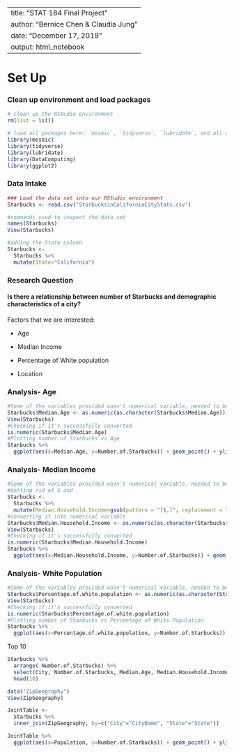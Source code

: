 
---
title: "STAT 184 Final Project"
author: "Bernice Chen & Claudia Jung"
date: "December 17, 2019"
output: html_notebook
---


# Set Up

### Clean up environment and load packages
```r
# clean up the RStudio environment 
rm(list = ls())

# load all packages here: `mosaic`, `tidyverse`, `lubridate`, and all others used
library(mosaic)
library(tidyverse)
library(lubridate)
library(DataComputing)
library(ggplot2)
```

### Data Intake

```r
### Load the data set into our RStudio environment
Starbucks <- read.csv("StarbucksinCaliforniaCityStats.csv")

#commands used to inspect the data set
names(Starbucks)
View(Starbucks)

#adding the State column
Starbucks <-
  Starbucks %>%
  mutate(State="California")
```

### Research Question

#### Is there a relationship between number of Starbucks and demographic characteristics of a city?

Factors that we are interested:

- Age

- Median Income

- Percentage of White population

- Location

### Analysis- Age

```r
#Some of the variables provided wasn't numerical variable, needed to be converted
Starbucks$Median.Age <- as.numeric(as.character(Starbucks$Median.Age))
View(Starbucks)
#Checking if it's successfully converted
is.numeric(Starbucks$Median.Age)
#Plotting number of Starbucks vs Age
Starbucks %>%
  ggplot(aes(x=Median.Age, y=Number.of.Starbucks)) + geom_point() + ylim(0,50)
```
### Analysis- Median Income
```r
#Some of the variables provided wasn't numerical variable, needed to be converted
#Getting rid of $ and ,
Starbucks <-
  Starbucks %>%
  mutate(Median.Household.Income=gsub(pattern = "[$,]", replacement = "", Median.Household.Income))
#converting it into numerical variable
Starbucks$Median.Household.Income <- as.numeric(as.character(Starbucks$Median.Household.Income))
View(Starbucks)
#Checking if it's successfully converted
is.numeric(Starbucks$Median.Household.Income)
Starbucks %>%
  ggplot(aes(x=Median.Household.Income, y=Number.of.Starbucks)) + geom_point() + ylim(0,50)


```

### Analysis- White Population
```r
#Some of the variables provided wasn't numerical variable, needed to be converted
Starbucks$Percentage.of.white.population <- as.numeric(as.character(Starbucks$Percentage.of.white.population))
View(Starbucks)
#Checking if it's successfully converted
is.numeric(Starbucks$Percentage.of.white.population)
#Plotting number of Starbucks vs Percentage of White Population
Starbucks %>%
  ggplot(aes(x=Percentage.of.white.population, y=Number.of.Starbucks)) + geom_point() +ylim(0,50)
```

Top 10
```r
Starbucks %>%
  arrange(-Number.of.Starbucks) %>%
  select(City, Number.of.Starbucks, Median.Age, Median.Household.Income, Percentage.of.white.population) %>%
  head(10)

data("ZipGeography")
View(ZipGeography)

JointTable <-
  Starbucks %>%
  inner_join(ZipGeography, by=c("City"="CityName", "State"="State"))

JointTable %>%
  ggplot(aes(x=Population, y=Number.of.Starbucks)) + geom_point() + ylim(0, 50)
```

